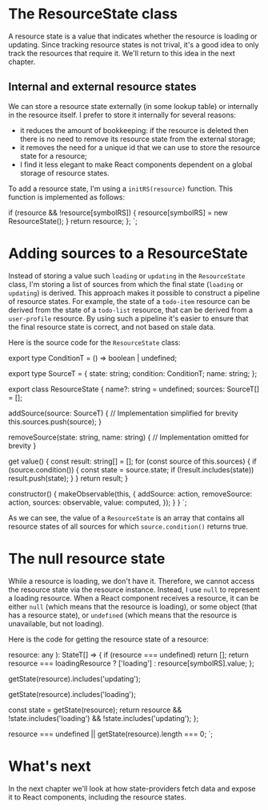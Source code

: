 # The ResourceState class

A resource state is a value that indicates whether the resource is loading or updating. Since tracking resource
states is not trival, it's a good idea to only track the resources that require it. We'll return to this idea
in the next chapter.

## Internal and external resource states

We can store a resource state externally (in some lookup table) or internally in the resource itself. I prefer to
store it internally for several reasons:

- it reduces the amount of bookkeeping: if the resource is deleted then there is no need to remove its resource state
  from the external storage;
- it removes the need for a unique id that we can use to store the resource state for a resource;
- I find it less elegant to make React components dependent on a global storage of resource states.

To add a resource state, I'm using a `initRS(resource)` function. This function is implemented as follows:


  if (resource && !resource[symbolRS]) {
    resource[symbolRS] = new ResourceState();
  }
  return resource;
};
`;

<CodeSnippet
  title="resourceStates/ResourceState.ts"
  code={code1}
/>

# Adding sources to a ResourceState

Instead of storing a value such `loading` or `updating` in the `ResourceState` class, I'm storing a list of sources
from which the final state (`loading` or `updating`) is derived. This approach makes it possible to construct
a pipeline of resource states. For example, the state of a `todo-item` resource can be derived from the state of
a `todo-list` resource, that can be derived from a `user-profile` resource. By using such a pipeline it's easier
to ensure that the final resource state is correct, and not based on stale data.

Here is the source code for the `ResourceState` class:

export type ConditionT = () => boolean | undefined;

export type SourceT = {
  state: string;
  condition: ConditionT;
  name: string;
};

export class ResourceState {
  name?: string = undefined;
  sources: SourceT[] = [];

  addSource(source: SourceT) {
    // Implementation simplified for brevity
    this.sources.push(source);
  }

  removeSource(state: string, name: string) {
    // Implementation omitted for brevity
  }

  get value() {
    const result: string[] = [];
    for (const source of this.sources) {
      if (source.condition()) {
        const state = source.state;
        if (!result.includes(state)) result.push(state);
      }
    }
    return result;
  }

  constructor() {
    makeObservable(this, {
      addSource: action,
      removeSource: action,
      sources: observable,
      value: computed,
    });
  }
}
`;

<CodeSnippet
  title="resourceStates/ResourceState.ts"
  code={code1}
/>

As we can see, the value of a `ResourceState` is an array that contains all resource states of all sources for which
`source.condition()` returns true.

# The null resource state

While a resource is loading, we don't have it. Therefore, we cannot access the resource state via the resource instance.
Instead, I use `null` to represent a loading resource. When a React component receives a resource, it can be either
`null` (which means that the resource is loading), or some object (that has a resource state), or `undefined` (which
means that the resource is unavailable, but not loading).

Here is the code for getting the resource state of a resource:



  resource: any
): StateT[] => {
  if (resource === undefined)  return [];
  return resource === loadingResource
    ? ['loading']
    : resource[symbolRS].value;
};

  getState(resource).includes('updating');

  getState(resource).includes('loading');

  const state = getState(resource);
  return resource
    && !state.includes('loading')
    && !state.includes('updating');
};

  resource === undefined || getState(resource).length === 0;
`;

# What's next

In the next chapter we'll look at how state-providers fetch data and expose
it to React components, including the resource states.